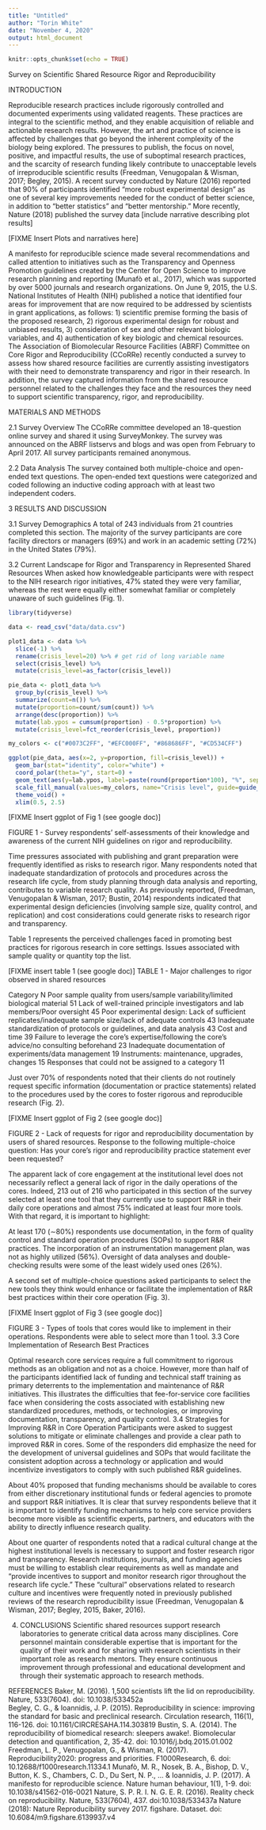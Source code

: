 ```yaml
---
title: "Untitled"
author: "Torin White"
date: "November 4, 2020"
output: html_document
---
```


```r
knitr::opts_chunk$set(echo = TRUE)
```

Survey on Scientific Shared Resource Rigor and Reproducibility

INTRODUCTION

Reproducible research practices include rigorously controlled and documented experiments using validated reagents. These practices are integral to the scientific method, and they enable acquisition of reliable and actionable research results. However, the art and practice of science is affected by challenges that go beyond the inherent complexity of the biology being explored. The pressures to publish, the focus on novel, positive, and impactful results, the use of suboptimal research practices, and the scarcity of research funding likely contribute to unacceptable levels of irreproducible scientific results (Freedman, Venugopalan & Wisman, 2017; Begley, 2015).
A recent survey conducted by Nature (2016) reported that 90% of participants identified “more robust experimental design” as one of several key improvements needed for the conduct of better science, in addition to “better statistics” and “better mentorship.” More recently, Nature (2018) published the survey data [include narrative describing plot results]

[FIXME Insert Plots and narratives here]

A manifesto for reproducible science made several recommendations and called attention to initiatives such as the Transparency and Openness Promotion guidelines created by the Center for Open Science to improve research planning and reporting (Munafò et al., 2017), which was supported by over 5000 journals and research organizations. On June 9, 2015, the U.S. National Institutes of Health (NIH) published a notice that identified four areas for improvement that are now required to be addressed by scientists in grant applications, as follows: 
1) scientific premise forming the basis of the proposed research, 
2) rigorous experimental design for robust and unbiased results, 
3) consideration of sex and other relevant biologic variables, and 
4) authentication of key biologic and chemical resources.
The Association of Biomolecular Resource Facilities (ABRF) Committee on Core Rigor and Reproducibility (CCoRRe) recently conducted a survey to assess how shared resource facilities are currently assisting investigators with their need to demonstrate transparency and rigor in their research. In addition, the survey captured information from the shared resource personnel related to the challenges they face and the resources they need to support scientific transparency, rigor, and reproducibility.

MATERIALS AND METHODS

2.1 Survey Overview
The CCoRRe committee developed an 18-question online survey and shared it using SurveyMonkey. The survey was announced on the ABRF listservs and blogs and was open from February to April 2017. All survey participants remained anonymous.

2.2 Data Analysis
The survey contained both multiple-choice and open-ended text questions. The open-ended text questions were categorized and coded following an inductive coding approach with at least two independent coders.
 
3 RESULTS AND DISCUSSION

3.1 Survey Demographics
A total of 243 individuals from 21 countries completed this section. The majority of the survey participants are core facility directors or managers (69%) and work in an academic setting (72%) in the United States (79%). 

3.2 Current Landscape for Rigor and Transparency in Represented Shared Resources
When asked how knowledgeable participants were with respect to the NIH research rigor initiatives, 47% stated they were very familiar, whereas the rest were equally either somewhat familiar or completely unaware of such guidelines (Fig. 1).

```r
library(tidyverse)

data <- read_csv("data/data.csv")
```

```r
plot1_data <- data %>%
  slice(-1) %>%
  rename(crisis_level=20) %>% # get rid of long variable name
  select(crisis_level) %>%
  mutate(crisis_level=as_factor(crisis_level))

pie_data <- plot1_data %>%
  group_by(crisis_level) %>%
  summarize(count=n()) %>%
  mutate(proportion=count/sum(count)) %>%
  arrange(desc(proportion)) %>%
  mutate(lab.ypos = cumsum(proportion) - 0.5*proportion) %>%
  mutate(crisis_level=fct_reorder(crisis_level, proportion))

my_colors <- c("#0073C2FF", "#EFC000FF", "#868686FF", "#CD534CFF")

ggplot(pie_data, aes(x=2, y=proportion, fill=crisis_level)) +
  geom_bar(stat="identity", color="white") +
  coord_polar(theta="y", start=0) +
  geom_text(aes(y=lab.ypos, label=paste(round(proportion*100), "%", sep="")), color="white") +
  scale_fill_manual(values=my_colors, name="Crisis level", guide=guide_legend(reverse=TRUE)) +
  theme_void() +
  xlim(0.5, 2.5)
```

[FIXME Insert ggplot of Fig 1 (see google doc)]

FIGURE 1 - Survey respondents’ self-assessments of their knowledge and awareness of the current NIH guidelines on rigor and reproducibility.

Time pressures associated with publishing and grant preparation were frequently identified as risks to research rigor. Many respondents noted that inadequate standardization of protocols and procedures across the research life cycle, from study planning through data analysis and reporting, contributes to variable research quality. As previously reported, (Freedman, Venugopalan & Wisman, 2017; Bustin, 2014) respondents indicated that experimental design deficiencies (involving sample size, quality control, and replication) and cost considerations could generate risks to research rigor and transparency.

Table 1 represents the perceived challenges faced in promoting best practices for rigorous research in core settings. Issues associated with sample quality or quantity top the list. 

[FIXME insert table 1 (see google doc)]
TABLE 1 - Major challenges to rigor observed in shared resources

Category
N
Poor sample quality from users/sample variability/limited biological material
51
Lack of well-trained principle investigators and lab members/Poor oversight
45
Poor experimental design: Lack of sufficient replicates/inadequate sample size/lack of adequate controls
43
Inadequate standardization of protocols or guidelines, and data analysis
43
Cost and time
39
Failure to leverage the core's expertise/following the core's advice/no consulting beforehand
23
Inadequate documentation of experiments/data management
19
Instruments: maintenance, upgrades, changes
15
Responses that could not be assigned to a category
11


Just over 70% of respondents noted that their clients do not routinely request specific information (documentation or practice statements) related to the procedures used by the cores to foster rigorous and reproducible research (Fig. 2).

[FIXME Insert ggplot of Fig 2 (see google doc)]

FIGURE 2 - Lack of requests for rigor and reproducibility documentation by users of shared resources. Response to the following multiple-choice question: Has your core’s rigor and reproducibility practice statement ever been requested?

The apparent lack of core engagement at the institutional level does not necessarily reflect a general lack of rigor in the daily operations of the cores. Indeed, 213 out of 216 who participated in this section of the survey selected at least one tool that they currently use to support R&R in their daily core operations and almost 75% indicated at least four more tools. With that regard, it is important to highlight:

At least 170 (∼80%) respondents use documentation, in the form of quality control and standard operation procedures (SOPs) to support R&R practices.
The incorporation of an instrumentation management plan, was not as highly utilized (56%).
Oversight of data analyses and double-checking results were some of the least widely used ones (26%).

A second set of multiple-choice questions asked participants to select the new tools they think would enhance or facilitate the implementation of R&R best practices within their core operation (Fig. 3).

[FIXME Insert ggplot of Fig 3 (see google doc)]

FIGURE 3 - Types of tools that cores would like to implement in their operations. Respondents were able to select more than 1 tool.
3.3 Core Implementation of Research Best Practices

Optimal research core services require a full commitment to rigorous methods as an obligation and not as a choice. However, more than half of the participants identified lack of funding and technical staff training as primary deterrents to the implementation and maintenance of R&R initiatives. This illustrates the difficulties that fee-for-service core facilities face when considering the costs associated with establishing new standardized procedures, methods, or technologies, or improving documentation, transparency, and quality control. 
3.4 Strategies for Improving R&R in Core Operation
Participants were asked to suggest solutions to mitigate or eliminate challenges and provide a clear path to improved R&R in cores. Some of the responders did emphasize the need for the development of universal guidelines and SOPs that would facilitate the consistent adoption across a technology or application and would incentivize investigators to comply with such published R&R guidelines.

About  40% proposed that funding mechanisms should be available to cores from either discretionary institutional funds or federal agencies to promote and support R&R initiatives. It is clear that survey respondents believe that it is important to identify funding mechanisms to help core service providers become more visible as scientific experts, partners, and educators with the ability to directly influence research quality. 

About one quarter of respondents noted that a radical cultural change at the highest institutional levels is necessary to support and foster research rigor and transparency. Research institutions, journals, and funding agencies must be willing to establish clear requirements as well as mandate and “provide incentives to support and monitor research rigor throughout the research life cycle.” These “cultural” observations related to research culture and incentives were frequently noted in previously published reviews of the research reproducibility issue (Freedman, Venugopalan & Wisman, 2017; Begley, 2015, Baker, 2016).

4. CONCLUSIONS
Scientific shared resources support research laboratories to generate critical data across many disciplines. Core personnel maintain considerable expertise that is important for the quality of their work and for sharing with research scientists in their important role as research mentors. They ensure continuous improvement through professional and educational development and through their systematic approach to research methods.

REFERENCES
Baker, M. (2016). 1,500 scientists lift the lid on reproducibility. Nature, 533(7604). doi: 10.1038/533452a  
Begley, C. G., & Ioannidis, J. P. (2015). Reproducibility in science: improving the standard for basic and preclinical research. Circulation research, 116(1), 116-126. doi: 10.1161/CIRCRESAHA.114.303819
Bustin, S. A. (2014). The reproducibility of biomedical research: sleepers awake!. Biomolecular detection and quantification, 2, 35-42. doi: 10.1016/j.bdq.2015.01.002
Freedman, L. P., Venugopalan, G., & Wisman, R. (2017). Reproducibility2020: progress and priorities. F1000Research, 6.  doi: 10.12688/f1000research.11334.1
Munafò, M. R., Nosek, B. A., Bishop, D. V., Button, K. S., Chambers, C. D., Du Sert, N. P., ... & Ioannidis, J. P. (2017). A manifesto for reproducible science. Nature human behaviour, 1(1), 1-9. doi: 10.1038/s41562-016-0021
Nature, S. P. R. I. N. G. E. R. (2016). Reality check on reproducibility. Nature, 533(7604), 437. doi:10.1038/533437a
Nature (2018): Nature Reproducibility survey 2017. figshare. Dataset. doi: 10.6084/m9.figshare.6139937.v4 
